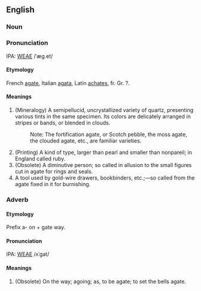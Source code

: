 ==English==
===Noun===
===Pronunciation===
IPA: [[WEAE]] /ˈæg.et/

====Etymology====
French [[agate]], Italian [[agata]], Latin [[achates]], fr. Gr. ?.

====Meanings====
# (Mineralogy) A semipellucid, uncrystallized variety of quartz, presenting various tints in the same specimen. Its colors  are delicately arranged in stripes or bands, or blended in clouds.
#:    Note: The fortification agate, or Scotch pebble, the moss agate, the clouded agate, etc., are familiar varieties.
# (Printing) A kind of type, larger than pearl and smaller than nonpareil; in England called ruby.
# (Obsolete) A diminutive person; so called in allusion to the small figures cut in agate for rings and seals.
# A tool used by gold-wire drawers, bookbinders, etc.;&mdash;so called from the agate fixed in it for burnishing.


===Adverb===
====Etymology====
Prefix a- on + gate way.

====Pronunciation====
IPA: [[WEAE]] /ʌˈgat/

====Meanings====
# (Obsolete) On the way; agoing; as, to be agate; to set the bells agate.